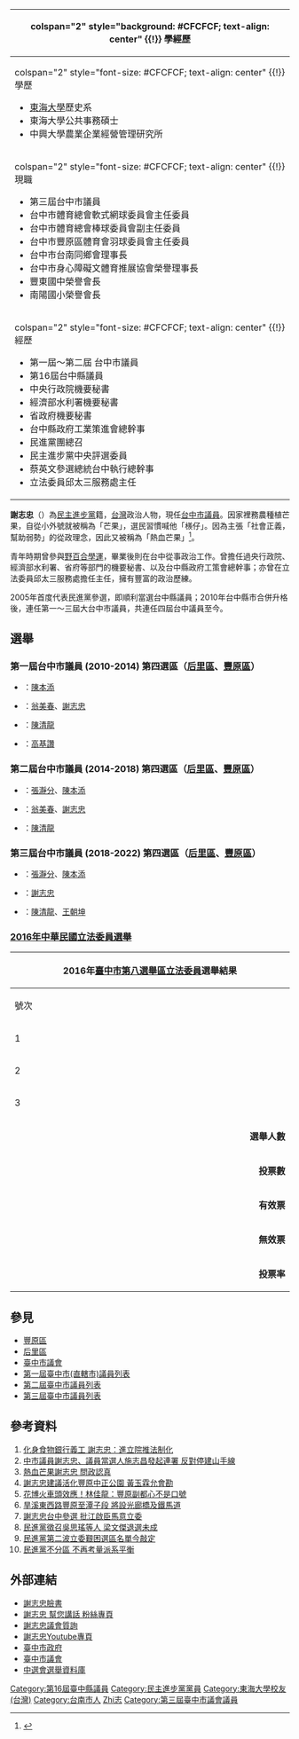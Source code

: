 {{Infobox Officeholder
| name = 謝志忠<br>
| image =
| imagesize = 
| office =  第1-3屆[[臺中市議員|臺中市議員]]
| term_start =2018年12月25日
| term_end = 
| constituency =  第四選區（[[豐原區|豐原區]]、[[后里區|后里區]]）
| office1 =  第16屆[[臺中縣議員|臺中縣議員]]
| term_start1 =2006年3月1日
| term_end1 = 2010年12月24日
| constituency1 =  第四選區（[[豐原區|豐原區]]、[[后里區|后里區]]）
| sex = 男
| birth_date = {{birth_date_and_age|1969|4|6}}
| birth_place = {{ROC}}[[臺灣省|臺灣省]][[台南縣|台南縣]]
| death_date =
| death_place =
| Native place = [[臺灣|臺灣]][[臺南縣|臺南縣]]
| nationality = {{ROC}}
| party = {{Dpp}}
| parents = 
| relatives = 
| spouse =
| children = 
| profession = 
| website = 
}}
<!-- 學經歷信息開始 -->
{| class="infobox bordered" style="width: 22em; font-size: 90%; text-align: left; float:right;" cellpadding="3"
|-
! colspan="2" style="background: #CFCFCF; text-align: center" {{!}} 學經歷
|-
| colspan="2" style="font-size: #CFCFCF; text-align: center" {{!}} 學歷

*[[東海大學_(台灣)|東海大學]]歷史系
*東海大學公共事務碩士
*中興大學農業企業經營管理研究所
|-
| colspan="2" style="font-size: #CFCFCF; text-align: center" {{!}} 現職
*第三屆台中市議員
*台中市體育總會軟式網球委員會主任委員
*台中市體育總會棒球委員會副主任委員
*台中市豐原區體育會羽球委員會主任委員
*台中市台南同鄉會理事長
*台中市身心障礙文體育推展協會榮譽理事長
*豐東國中榮譽會長
*南陽國小榮譽會長

|-
| colspan="2" style="font-size: #CFCFCF; text-align: center" {{!}} 經歷
*第一屆～第二屆 台中市議員
*第16屆台中縣議員
*中央行政院機要秘書
*經濟部水利署機要秘書
*省政府機要秘書
*台中縣政府工業策進會總幹事
*民進黨團總召
*民主進步黨中央評選委員
*蔡英文參選總統台中執行總幹事
*立法委員邱太三服務處主任
| colspan="2" style="font-size: 90%" |<div style="text-align: left">
|}
'''謝志忠'''（{{bd|1969年|4月6日|catIdx=Xie謝}}）為[[民主進步黨|民主進步黨]]籍，[[台灣|台灣]]政治人物，現任[[台中市議員|台中市議員]]。因家裡務農種植芒果，自從小外號就被稱為「芒果」，選民習慣喊他「檨仔」。因為主張「社會正義，幫助弱勢」的從政理念，因此又被稱為「熱血芒果」<ref>{{Cite web |url=https://news.ltn.com.tw/news/politics/breakingnews/2356175 |title=存档副本 |accessdate=2019-02-27 |archive-date=2019-02-28 |archive-url=https://web.archive.org/web/20190228003947/https://news.ltn.com.tw/news/politics/breakingnews/2356175 |dead-url=no }}</ref>。

青年時期曾參與[[野百合學運|野百合學運]]，畢業後則在台中從事政治工作。曾擔任過央行政院、經濟部水利署、省府等部門的機要秘書、以及台中縣政府工策會總幹事；亦曾在立法委員邱太三服務處擔任主任，擁有豐富的政治歷練。
 
2005年首度代表民進黨參選，即順利當選台中縣議員；2010年台中縣市合併升格後，連任第一～三屆大台中市議員，共連任四屆台中議員至今。

== 選舉 ==

=== 第一屆台中市議員 (2010-2014) 第四選區（[[后里區|后里區]]、[[豐原區|豐原區]]） ===
*{{Kmt}}：[[陳本添|陳本添]]
*{{Dpp}}：[[翁美春|翁美春]]、[[謝志忠|謝志忠]]
*{{pfp}}：[[陳清龍|陳清龍]]
*{{台聯}}：[[高基讚|高基讚]]

=== 第二屆台中市議員 (2014-2018) 第四選區（[[后里區|后里區]]、[[豐原區|豐原區]]） ===
*{{Kmt}}：[[張瀞分|張瀞分]]、[[陳本添|陳本添]]
*{{Dpp}}：[[翁美春|翁美春]]、[[謝志忠|謝志忠]]
*{{無黨籍}}：[[陳清龍|陳清龍]]

=== 第三屆台中市議員 (2018-2022) 第四選區（[[后里區|后里區]]、[[豐原區|豐原區]]） ===
*{{Kmt}}：[[張瀞分|張瀞分]]、[[陳本添|陳本添]]
*{{Dpp}}：[[謝志忠|謝志忠]]
*{{無黨籍}}：[[陳清龍|陳清龍]]、[[王朝坤|王朝坤]]

===[[2016年中華民國立法委員選舉|2016年中華民國立法委員選舉]]===
{|class="wikitable collapsible" style="text-align:center"
|-
! colspan="7" width=620px|2016年[[臺中市第八選舉區|臺中市第八選舉區]][[立法委員|立法委員]]選舉結果
|-
!width=35|號次
!width=55| 候選人
!width=120| 政黨
!width=75| 得票數
!width=75| 得票率
!width=49| 當選標記
|-
|1||[[王政棋|王政棋]]||{{nonp}}||style="border-left:4px solid #000000;" align="right"|2,590
|align="right"|1.78%
|align="center"|
|-
|2||'''[[江啟臣|江啟臣]]'''||{{kmt}}||style="border-left:4px solid #000099;" align="right"|72,024
|align="right"|49.62%
|align="center"|[[File:Vote1.svg|20px]]
|-
|3||[[謝志忠|謝志忠]]||{{dpp}}||style="border-left:4px solid #1B9431;" align="right"|70,549
|align="right"|48.60%
|align="center"|
|- bgcolor=EEEEEE 
| colspan="3" align="right" | '''選舉人數''' || colspan="3" align="left" |　207,927
|- bgcolor=EEEEEE 
| colspan="3" align="right" | '''投票數''' || colspan="3" align="left" |　147,244
|- bgcolor=EEEEEE 
| colspan="3" align="right" | '''有效票''' || colspan="3" align="left" |　145,163
|- bgcolor=EEEEEE 
| colspan="3" align="right" | '''無效票''' || colspan="3" align="left" |　2,081
|- bgcolor=EEEEEE 
| colspan="3" align="right" | '''投票率''' || colspan="3" align="left" |　70.82%
|}

==參見==
*[[豐原區|豐原區]]
*[[后里區|后里區]]
*[[臺中市議會|臺中市議會]]
*[[第一屆臺中市(直轄市)議員列表|第一屆臺中市(直轄市)議員列表]]
*[[第二屆臺中市議員列表|第二屆臺中市議員列表]]
*[[第三屆臺中市議員列表|第三屆臺中市議員列表]]

==參考資料==

# [https://newtalk.tw/news/view/2015-12-26/68426 化身食物銀行義工 謝志忠：進立院推法制化]{{Wayback|url=https://newtalk.tw/news/view/2015-12-26/68426 |date=20190227182036 }}
# [https://news.ltn.com.tw/news/politics/breakingnews/2635483 中市議員謝志忠、議員當選人施志昌發起連署 反對停建山手線]{{Wayback|url=https://news.ltn.com.tw/news/politics/breakingnews/2635483 |date=20190228003942 }}
# [https://www.chinatimes.com/newspapers/20181103000600-260107 熱血芒果謝志忠 問政認真]{{Wayback|url=https://www.chinatimes.com/newspapers/20181103000600-260107 |date=20190227182211 }}
# [https://tw.news.yahoo.com/謝志忠建議活化豐原中正公園-黃玉霖允會勘-160000214.html 謝志忠建議活化豐原中正公園 黃玉霖允會勘]{{Wayback|url=https://tw.news.yahoo.com/%E8%AC%9D%E5%BF%97%E5%BF%A0%E5%BB%BA%E8%AD%B0%E6%B4%BB%E5%8C%96%E8%B1%90%E5%8E%9F%E4%B8%AD%E6%AD%A3%E5%85%AC%E5%9C%92-%E9%BB%83%E7%8E%89%E9%9C%96%E5%85%81%E6%9C%83%E5%8B%98-160000214.html |date=20190227182218 }}
# [https://www.chinatimes.com/realtimenews/20180619002447-260407 花博火車頭效應！林佳龍：豐原副都心不是口號]{{Wayback|url=https://www.chinatimes.com/realtimenews/20180619002447-260407 |date=20190228004108 }}
# [https://news.ltn.com.tw/news/life/breakingnews/1898182 旱溪東西路豐原至潭子段 將設光廊橋及鐵馬道]{{Wayback|url=https://news.ltn.com.tw/news/life/breakingnews/1898182 |date=20190228003924 }}
# [https://video.udn.com/news/351785 謝志忠台中參選 批江啟臣馬意立委]{{Wayback|url=https://video.udn.com/news/351785 |date=20151211002709 }}
# [http://www.cna.com.tw/news/aipl/201506170351-1.aspx 民進黨徵召吳思瑤等人 梁文傑退選未成]{{Wayback|url=http://www.cna.com.tw/news/aipl/201506170351-1.aspx |date=20151013040022 }}
# [http://news.ltn.com.tw/news/politics/paper/881882 民進黨第二波立委艱困選區名單今敲定]{{Wayback|url=http://news.ltn.com.tw/news/politics/paper/881882 |date=20151210235808 }}
# [http://www.chinatimes.com/newspapers/20150911000430-260102 民進黨不分區 不再考量派系平衡]{{Wayback|url=http://www.chinatimes.com/newspapers/20150911000430-260102 |date=20151014164551 }}

==外部連結==
*[https://www.facebook.com/mang.guo.9659?epa=SEARCH_BOX 謝志忠臉書]
*[https://www.facebook.com/%E8%AC%9D%E5%BF%97%E5%BF%A0-%E5%B9%AB%E6%82%A8%E8%AC%9B%E8%A9%B1-1627016040846724/timeline/ 謝志忠 幫您講話 粉絲專頁]
*[http://vod.tccc.gov.tw/index.asp?url=12&cno=13 謝志忠議會質詢]{{Wayback|url=http://vod.tccc.gov.tw/index.asp?url=12&cno=13 |date=20190227182305 }}
*[https://www.youtube.com/channel/UCUk7LUy7GPAGmbixmoAi6iw 謝志忠Youtube專頁]{{Wayback|url=https://www.youtube.com/channel/UCUk7LUy7GPAGmbixmoAi6iw |date=20161222030056 }}
*[http://www.taichung.gov.tw/internet/main/index.aspx 臺中市政府]{{Wayback|url=http://www.taichung.gov.tw/internet/main/index.aspx |date=20120127083139 }}
*[https://web.archive.org/web/20000504151552/http://www.tccn.gov.tw/ 臺中市議會]
*[http://db.cec.gov.tw/histQuery.jsp?voteCode=20101101T1B2&qryType=ctks 中選會選舉資料庫]{{Wayback|url=http://db.cec.gov.tw/histQuery.jsp?voteCode=20101101T1B2&qryType=ctks |date=20160304132734 }}
{{臺中市第1屆議員}}{{臺中市第2屆議員}}{{臺中市第3屆議員}}
{{DEFAULTSORT:Xie謝}}

[[Category:第16屆臺中縣議員|Category:第16屆臺中縣議員]]
[[Category:民主進步黨黨員|Category:民主進步黨黨員]]
[[Category:東海大學校友_(台灣)|Category:東海大學校友 (台灣)]]
[[Category:台南市人|Category:台南市人]]
[[Category:謝姓|Zhi志]]
[[Category:第三屆臺中市議會議員|Category:第三屆臺中市議會議員]]
